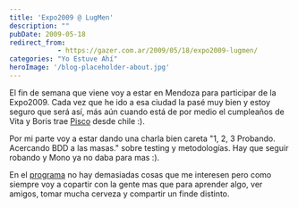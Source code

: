 ```yaml
---
title: 'Expo2009 @ LugMen'
description: ""
pubDate: 2009-05-18
redirect_from: 
            - https://gazer.com.ar/2009/05/18/expo2009-lugmen/
categories: "Yo Estuve Ahí"
heroImage: '/blog-placeholder-about.jpg'
---
```

El fin de semana que viene voy a estar en Mendoza para participar de la Expo2009. Cada vez que he ido a esa ciudad la pasé muy bien y estoy seguro que será así, más aún cuando está de por medio el cumpleaños de Vita y Boris trae [Pisco](http://es.wikipedia.org/wiki/Aguardiente_de_uva_chileno) desde chile :).

Por mi parte voy a estar dando una charla bien careta "1, 2, 3 Probando. Acercando BDD a las masas." sobre testing y metodologías. Hay que seguir robando y Mono ya no daba para mas :).

En el [programa](http://expo2009.lugmen.org.ar/contenidos) no hay demasiadas cosas que me interesen pero como siempre voy a copartir con la gente mas que para aprender algo, ver amigos, tomar mucha cerveza y compartir un finde distinto.
